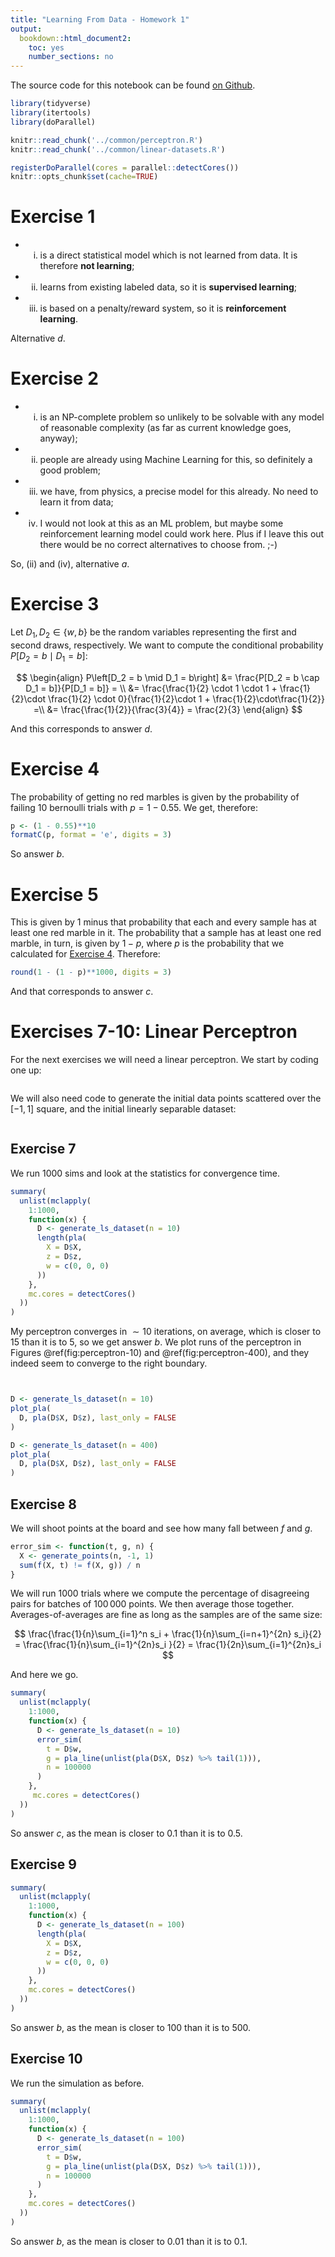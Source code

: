 ```yaml
---
title: "Learning From Data - Homework 1"
output: 
  bookdown::html_document2:
    toc: yes
    number_sections: no
---
```


The source code for this notebook can be found [on Github](https://github.com/gmega/learning-from-data/blob/master/hw1).

```r
library(tidyverse)
library(itertools)
library(doParallel)
```

```r
knitr::read_chunk('../common/perceptron.R')
knitr::read_chunk('../common/linear-datasets.R')
```

```r
registerDoParallel(cores = parallel::detectCores())
knitr::opts_chunk$set(cache=TRUE)
```

# Exercise 1

* (i) is a direct statistical model which is not learned from data. It is therefore **not learning**;
* (ii) learns from existing labeled data, so it is **supervised learning**;
* (iii) is based on a penalty/reward system, so it is **reinforcement learning**.

Alternative $d$.

# Exercise 2

* (i) is an NP-complete problem so unlikely to be solvable with any model of reasonable complexity (as far as current knowledge goes, anyway);
* (ii) people are already using Machine Learning for this, so definitely a good problem;
* (iii) we have, from physics, a precise model for this already. No need to learn it from data;
* (iv) I would not look at this as an ML problem, but maybe some reinforcement learning model could work here. Plus if I leave this out there would be no correct alternatives to choose from. ;-)

So, (ii) and (iv), alternative $a$.

# Exercise 3

Let $D_1, D_2 \in \{w, b\}$ be the random variables representing the first and second draws, respectively. We want to compute the conditional probability $P[D_2 = b \mid D_1 = b]$:

$$
\begin{align}
P\left[D_2 = b \mid D_1 = b\right] &= \frac{P[D_2 = b \cap D_1 = b]}{P[D_1 = b]} = \\
&= \frac{\frac{1}{2} \cdot 1 \cdot 1 + \frac{1}{2}\cdot \frac{1}{2} \cdot 0}{\frac{1}{2}\cdot 1 + \frac{1}{2}\cdot\frac{1}{2}} =\\ 
&= \frac{\frac{1}{2}}{\frac{3}{4}} = \frac{2}{3}
\end{align}
$$

And this corresponds to answer $d$.

# Exercise 4 {#sec:exercise-4}

The probability of getting no red marbles is given by the probability of failing $10$ bernoulli trials with $p = 1 - 0.55$. We get, therefore:

```r
p <- (1 - 0.55)**10
formatC(p, format = 'e', digits = 3)
```

So answer $b$.

# Exercise 5

This is given by $1$ minus that probability that each and every sample has at least one red marble in it. The probability that a sample has at least one red marble, in turn, is given by $1 - p$, where $p$ is the probability that we calculated for [Exercise 4](#sec:exercise-4). Therefore:

```r
round(1 - (1 - p)**1000, digits = 3)
```

And that corresponds to answer $c$.

# Exercises 7-10: Linear Perceptron

For the next exercises we will need a linear perceptron. We start by coding one up:

```r
```

We will also need code to generate the initial data points scattered over the $[-1, 1]$ square, and the initial linearly separable dataset:

```r
```

## Exercise 7

We run $1000$ sims and look at the statistics for convergence time.

```r
summary(
  unlist(mclapply(
    1:1000,
    function(x) {
      D <- generate_ls_dataset(n = 10)  
      length(pla(
        X = D$X, 
        z = D$z, 
        w = c(0, 0, 0)
      ))
    },
    mc.cores = detectCores()
  ))
)
```

My perceptron converges in $\sim 10$ iterations, on average, which is closer to $15$ than it is to $5$, so we get answer $b$. We plot runs of the perceptron in Figures \@ref(fig:perceptron-10) and \@ref(fig:perceptron-400), and they indeed seem to converge to the right boundary.

```r
```

```r
```

```r
D <- generate_ls_dataset(n = 10)
plot_pla(
  D, pla(D$X, D$z), last_only = FALSE
)
```

```r
D <- generate_ls_dataset(n = 400)
plot_pla(
  D, pla(D$X, D$z), last_only = FALSE
)
```

## Exercise 8

We will shoot points at the board and see how many fall between $f$ and $g$.

```r
error_sim <- function(t, g, n) {
  X <- generate_points(n, -1, 1)
  sum(f(X, t) != f(X, g)) / n
}
```

We will run $1000$ trials where we compute the percentage of disagreeing pairs for batches of $100\,000$ points. We then average those together. Averages-of-averages are fine as long as the samples are of the same size:

$$
\frac{\frac{1}{n}\sum_{i=1}^n s_i + \frac{1}{n}\sum_{i=n+1}^{2n} s_i}{2} = \frac{\frac{1}{n}\sum_{i=1}^{2n}s_i }{2}
 = \frac{1}{2n}\sum_{i=1}^{2n}s_i 
$$

And here we go.

```r
summary(
  unlist(mclapply(
    1:1000,
    function(x) {
      D <- generate_ls_dataset(n = 10) 
      error_sim(
        t = D$w, 
        g = pla_line(unlist(pla(D$X, D$z) %>% tail(1))), 
        n = 100000
      )
    },
     mc.cores = detectCores()
  ))
)
```

So answer $c$, as the mean is closer to $0.1$ than it is to $0.5$.

## Exercise 9

```r
summary(
  unlist(mclapply(
    1:1000,
    function(x) {
      D <- generate_ls_dataset(n = 100)  
      length(pla(
        X = D$X, 
        z = D$z, 
        w = c(0, 0, 0)
      ))
    },
    mc.cores = detectCores()
  ))
)
```

So answer $b$, as the mean is closer to $100$ than it is to $500$.

## Exercise 10

We run the simulation as before.

```r
summary(
  unlist(mclapply(
    1:1000,
    function(x) {
      D <- generate_ls_dataset(n = 100) 
      error_sim(
        t = D$w, 
        g = pla_line(unlist(pla(D$X, D$z) %>% tail(1))), 
        n = 100000
      )
    },
    mc.cores = detectCores()
  ))
)
```

So answer $b$, as the mean is closer to $0.01$ than it is to $0.1$.
